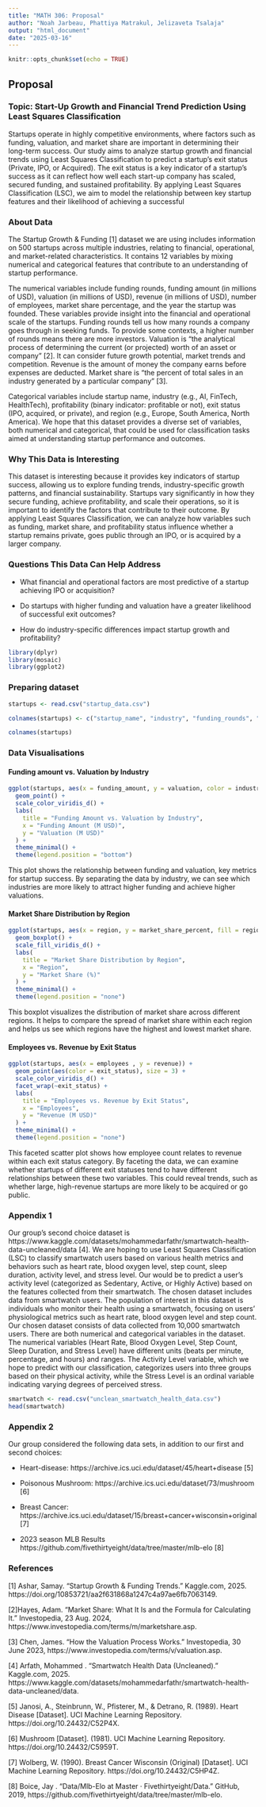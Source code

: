 ```yaml
---
title: "MATH 306: Proposal"
author: "Noah Jarbeau, Phattiya Matrakul, Jelizaveta Tsalaja"
output: "html_document"
date: "2025-03-16"
---
```


```r
knitr::opts_chunk$set(echo = TRUE)
```

## Proposal

### **Topic:** Start-Up Growth and Financial Trend Prediction Using Least Squares Classification 

Startups operate in highly competitive environments, where factors such as funding, valuation, and market share are important in determining their long-term success. Our study aims to analyze startup growth and financial trends using Least Squares Classification to predict a startup’s exit status (Private, IPO, or Acquired). The exit status is a key indicator of a startup’s success as it can reflect how well each start-up company has scaled, secured funding, and sustained profitability. By applying Least Squares Classification (LSC), we aim to model the relationship between key startup features and their likelihood of achieving a successful 


### About Data

The Startup Growth & Funding [1] dataset we are using includes information on 500 startups across multiple industries, relating to financial, operational, and market-related characteristics. It contains 12 variables by mixing numerical and categorical features that contribute to an understanding of startup performance. 

The numerical variables include funding rounds, funding amount (in millions of USD), valuation (in millions of USD), revenue (in millions of USD), number of employees, market share percentage, and the year the startup was founded. These variables provide insight into the financial and operational scale of the startups. Funding rounds tell us how many rounds a company goes through in seeking funds. To provide some contexts, a higher number of rounds means there are more investors. Valuation is “the analytical process of determining the current (or projected) worth of an asset or company” [2]. It can consider future growth potential, market trends and competition. Revenue is the amount of money the company earns before expenses are deducted. Market share is “the percent of total sales in an industry generated by a particular company” [3].

Categorical variables include startup name, industry (e.g., AI, FinTech, HealthTech), profitability (binary indicator: profitable or not), exit status (IPO, acquired, or private), and region (e.g., Europe, South America, North America). We hope that this dataset provides a diverse set of variables, both numerical and categorical, that could be used for classification tasks aimed at understanding startup performance and outcomes.

### Why This Data is Interesting

This dataset is interesting because it provides key indicators of startup success, allowing us to  explore funding trends, industry-specific growth patterns, and financial sustainability. Startups vary significantly in how they secure funding, achieve profitability, and scale their operations, so it is important to identify the factors that contribute to their outcome. By applying Least Squares Classification, we can analyze how variables such as funding, market share, and profitability status influence whether a startup remains private, goes public through an IPO, or is acquired by a larger company.

### Questions This Data Can Help Address

- What financial and operational factors are most predictive of a startup achieving IPO or acquisition?

- Do startups with higher funding and valuation have a greater likelihood of successful exit outcomes?

- How do industry-specific differences impact startup growth and profitability?



```r
library(dplyr)
library(mosaic)
library(ggplot2)
```


### Preparing dataset


```r

startups <- read.csv("startup_data.csv")

colnames(startups) <- c("startup_name", "industry", "funding_rounds", "funding_amount", "valuation", "revenue", "employees", "market_share_percent", "profitable", "year_founded", "region", "exit_status")

colnames(startups)

```


### Data Visualisations


#### Funding amount vs. Valuation by Industry

```r
ggplot(startups, aes(x = funding_amount, y = valuation, color = industry)) +
  geom_point() +
  scale_color_viridis_d() +
  labs(
    title = "Funding Amount vs. Valuation by Industry",
    x = "Funding Amount (M USD)",
    y = "Valuation (M USD)"
  ) +
  theme_minimal() +
  theme(legend.position = "bottom")
```


This plot shows the relationship between funding and valuation, key metrics for startup success. By separating the data by industry, we can see which industries are more likely to attract higher funding and achieve higher valuations.


#### Market Share Distribution by Region


```r
ggplot(startups, aes(x = region, y = market_share_percent, fill = region)) +
  geom_boxplot() +
  scale_fill_viridis_d() +
  labs(
    title = "Market Share Distribution by Region",
    x = "Region",
    y = "Market Share (%)"
  ) +
  theme_minimal() +
  theme(legend.position = "none")
```


This boxplot visualizes the distribution of market share across different regions. It helps to compare the spread of market share within each region and helps us see which regions have the highest and lowest market share.


#### Employees vs. Revenue by Exit Status


```r

ggplot(startups, aes(x = employees , y = revenue)) +
  geom_point(aes(color = exit_status), size = 3) +
  scale_color_viridis_d() +
  facet_wrap(~exit_status) +
  labs(
    title = "Employees vs. Revenue by Exit Status",
    x = "Employees",
    y = "Revenue (M USD)"
  ) +
  theme_minimal() +
  theme(legend.position = "none")

```



This faceted scatter plot shows how employee count relates to revenue within each exit status category. By faceting the data, we can examine whether startups of different exit statuses tend to have different relationships between these two variables. This could reveal trends, such as whether large, high-revenue startups are more likely to be acquired or go public.


### Appendix 1

Our group's second choice dataset is https://www.kaggle.com/datasets/mohammedarfathr/smartwatch-health-data-uncleaned/data [4]. We are hoping to use Least Squares Classification (LSC) to classify smartwatch users based on various health metrics and behaviors such as heart rate, blood oxygen level, step count, sleep duration, activity level, and stress level. Our would be to predict a user's activity level (categorized as Sedentary, Active, or Highly Active) based on the features collected from their smartwatch. The chosen dataset includes data from smartwatch users. The population of interest in this dataset is individuals who monitor their health using a smartwatch, focusing on users' physiological metrics such as heart rate, blood oxygen level and step count. Our chosen dataset consists of data collected from 10,000 smartwatch users. There are both numerical and categorical variables in the dataset. The numerical variables (Heart Rate, Blood Oxygen Level, Step Count, Sleep Duration, and Stress Level) have different units (beats per minute, percentage, and hours) and ranges. The Activity Level variable, which we hope to predict with our classification, categorizes users into three groups based on their physical activity, while the Stress Level is an ordinal variable indicating varying degrees of perceived stress.

```r
smartwatch <- read.csv("unclean_smartwatch_health_data.csv")
head(smartwatch)
```



### Appendix 2

Our group considered the following data sets, in addition to our first and second choices:

- Heart-disease: https://archive.ics.uci.edu/dataset/45/heart+disease [5]

- Poisonous Mushroom: https://archive.ics.uci.edu/dataset/73/mushroom [6]

- Breast Cancer: https://archive.ics.uci.edu/dataset/15/breast+cancer+wisconsin+original [7]

- 2023 season MLB Results https://github.com/fivethirtyeight/data/tree/master/mlb-elo [8]

### References

[1]  Ashar, Samay. “Startup Growth & Funding Trends.” Kaggle.com, 2025. https://doi.org/10853721/aa2f631868a1247c4a97ae6fb7063149.

[2]Hayes, Adam. “Market Share: What It Is and the Formula for Calculating It.” Investopedia, 23 Aug. 2024, https://www.investopedia.com/terms/m/marketshare.asp.

[3] Chen, James. “How the Valuation Process Works.” Investopedia, 30 June 2023, https://www.investopedia.com/terms/v/valuation.asp.

[4] Arfath, Mohammed . “Smartwatch Health Data (Uncleaned).” Kaggle.com, 2025. https://www.kaggle.com/datasets/mohammedarfathr/smartwatch-health-data-uncleaned/data.

[5]  Janosi, A., Steinbrunn, W., Pfisterer, M., & Detrano, R. (1989). Heart Disease [Dataset]. UCI Machine Learning Repository. https://doi.org/10.24432/C52P4X.

[6] Mushroom [Dataset]. (1981). UCI Machine Learning Repository. https://doi.org/10.24432/C5959T.

[7] Wolberg, W. (1990). Breast Cancer Wisconsin (Original) [Dataset]. UCI Machine Learning Repository. https://doi.org/10.24432/C5HP4Z.

[8]  Boice, Jay . “Data/Mlb-Elo at Master · Fivethirtyeight/Data.” GitHub, 2019, https://github.com/fivethirtyeight/data/tree/master/mlb-elo.
